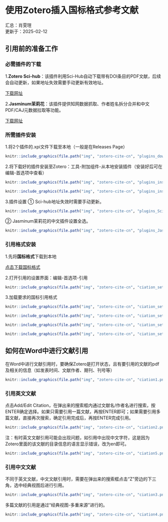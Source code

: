 # 使用Zotero插入国标格式参考文献 {#zotero-cite-cn}

汇总：肖雯瑄  
更新于：2025-02-12

## 引用前的准备工作

### 必需插件的下载
  
  1.**Zotero Sci-hub**：该插件利用Sci-Hub自动下载带有DOI条目的PDF文献，后续会自动更新，如果地址失效需要手动更新有效地址。

  [下载网址](https://github.com/ethanwillis/zotero-scihub)
  
  2.**Jasminum茉莉花**：该插件提供知网数据抓取、作者姓名拆分合并和中文PDF/CAJ元数据拉取等功能。
  
  [下载网址](https://github.com/l0o0/jasminum)

### 所需插件安装

  1.将2个插件的.xpi文件下载至本地（一般是在Releases Page）

```r
knitr::include_graphics(file.path("img", "zotero-cite-cn", "plugins_download.png"))
```

  2.将下载好的插件安装至Zotero：工具-附加组件-从本地安装插件（安装好后可在编辑-首选项中查看）

```r
knitr::include_graphics(file.path("img", "zotero-cite-cn", "plugins_install_1.png"))
```

```r
knitr::include_graphics(file.path("img", "zotero-cite-cn", "plugins_install_2.png"))
```

  3.插件设置
  ① Sci-hub地址失效时需要手动更新。

```r
knitr::include_graphics(file.path("img", "zotero-cite-cn", "plugins_Scihub_setting.png"))
```  

  ② Jasminum茉莉花的中文插件设置全选。
  
```r
knitr::include_graphics(file.path("img", "zotero-cite-cn", "plugins_Jasminum_setting.png"))
```  

### 引用格式安装

  1.先将**国标格式**下载到本地
  
  [点击下载国标格式](downloads/china-national-standard-gb.csl)
  
  2.打开引用的设置界面：编辑-首选项-引用
  
```r
knitr::include_graphics(file.path("img", "zotero-cite-cn", "ciation_setting.png"))
``` 

  3.加载要求的国标引用格式
  
```r
knitr::include_graphics(file.path("img", "zotero-cite-cn", "ciation_setting_1.png"))
``` 

```r
knitr::include_graphics(file.path("img", "zotero-cite-cn", "ciation_setting_2.png"))
``` 
  
```r
knitr::include_graphics(file.path("img", "zotero-cite-cn", "ciation_setting_3.png"))
``` 

```r
knitr::include_graphics(file.path("img", "zotero-cite-cn", "ciation_setting_4.png"))
``` 

## 如何在Word中进行文献引用

  在Word中进行文献引用时，要确保Zotero是打开状态，且有要引用的文献的pdf及相关的信息（如发表时间、文献作者、期刊、刊号等）
  
```r
knitr::include_graphics(file.path("img", "zotero-cite-cn", "ciation1.png"))
``` 

### 引用英文文献
  
  点击Add/Edit Citation，在弹出来的搜索框内通过文献名/作者名进行搜索，按ENTER确定选择。如果只需要引用一篇文献，再按ENTER即可；如果需要引用多篇文献，直接再次搜索，确定引用完成后，再按ENTER完成引用。
  
```r
knitr::include_graphics(file.path("img", "zotero-cite-cn", "ciation2.png"))
```   

  注：有时英文文献引用可能会出现问题，如引用中出现中文字符，这是因为Zotero里面的该文献的目录信息的语言显示错误，改为en即可。
 
```r
knitr::include_graphics(file.path("img", "zotero-cite-cn", "ciation5.png"))
```    
  
### 引用中文文献

  不同于英文文献，中文文献引用时，需要在弹出来的搜索框点击“Z”旁边的下三角，选中经典视图后进行引用。
  
```r
knitr::include_graphics(file.path("img", "zotero-cite-cn", "ciation3.png"))
```   

  多篇文献的引用是通过“经典视图-多重来源”进行的。

```r
knitr::include_graphics(file.path("img", "zotero-cite-cn", "ciation4.png"))
```  


